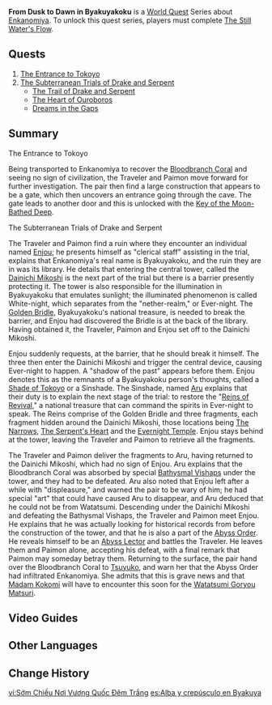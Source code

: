 {{Chapter Infobox
|type            = World
|region          = Inazuma
|worldQuestReq   = [[The Still Water's Flow]]
}}
'''From Dusk to Dawn in Byakuyakoku''' is a [[World Quest]] Series about [[Enkanomiya]]. To unlock this quest series, players must complete [[The Still Water's Flow]].

==Quests==
# [[The Entrance to Tokoyo]]
# [[The Subterranean Trials of Drake and Serpent]]
#* [[The Trail of Drake and Serpent]]
#* [[The Heart of Ouroboros]]
#* [[Dreams in the Gaps]]

==Summary==
;The Entrance to Tokoyo
Being transported to Enkanomiya to recover the [[Bloodbranch Coral]] and seeing no sign of civilization, the Traveler and Paimon move forward for further investigation. The pair then find a large construction that appears to be a gate, which then uncovers an entrance going through the cave. The gate leads to another door and this is unlocked with the [[Key of the Moon-Bathed Deep]].

;The Subterranean Trials of Drake and Serpent
The Traveler and Paimon find a ruin where they encounter an individual named [[Enjou]]; he presents himself as "clerical staff" assisting in the trial, explains that Enkanomiya's real name is Byakuyakoku, and the ruin they are in was its library. He details that entering the central tower, called the [[Dainichi Mikoshi]] is the next part of the trial but there is a barrier presently protecting it. The tower is also responsible for the illumination in Byakuyakoku that emulates sunlight; the illuminated phenomenon is called White-night, which separates from the "nether-realm," or Ever-night. The [[Golden Bridle]], Byakuyakoku's national treasure, is needed to break the barrier, and Enjou had discovered the Bridle is at the back of the library. Having obtained it, the Traveler, Paimon and Enjou set off to the Dainichi Mikoshi.

Enjou suddenly requests, at the barrier, that he should break it himself. The three then enter the Dainichi Mikoshi and trigger the central device, causing Ever-night to happen. A "shadow of the past" appears before them. Enjou denotes this as the remnants of a Byakuyakoku person's thoughts, called a [[Shade of Tokoyo]] or a Sinshade. The Sinshade, named [[Aru]] explains that their duty is to explain the next stage of the trial: to restore the "[[Reins of Revival]]," a national treasure that can command the spirits in Ever-night to speak. The Reins comprise of the Golden Bridle and three fragments, each fragment hidden around the Dainichi Mikoshi, those locations being [[The Narrows]], [[The Serpent's Heart]] and the [[Evernight Temple]]. Enjou stays behind at the tower, leaving the Traveler and Paimon to retrieve all the fragments.

The Traveler and Paimon deliver the fragments to Aru, having returned to the Dainichi Mikoshi, which had no sign of Enjou. Aru explains that the Bloodbranch Coral was absorbed by special [[Bathysmal Vishaps]] under the tower, and they had to be defeated. Aru also noted that Enjou left after a while with "displeasure," and warned the pair to be wary of him; he had special "art" that could have caused Aru to disappear, and Aru deduced that he could not be from Watatsumi. Descending under the Dainichi Mikoshi and defeating the Bathysmal Vishaps, the Traveler and Paimon meet Enjou. He explains that he was actually looking for historical records from before the construction of the tower, and that he is also a part of the [[Abyss Order]]. He reveals himself to be an [[Abyss Lector: Fathomless Flames|Abyss Lector]] and battles the Traveler. He leaves them and Paimon alone, accepting his defeat, with a final remark that Paimon may someday betray them. Returning to the surface, the pair hand over the Bloodbranch Coral to [[Tsuyuko]], and warn her that the Abyss Order had infiltrated Enkanomiya. She admits that this is grave news and that [[Sangonomiya Kokomi|Madam Kokomi]] will have to encounter this soon for the [[Watatsumi Goryou Matsuri]].

==Video Guides==
{{EVT
|video1   = https://youtu.be/umu6WIDh024
|caption1 = From Dusk to Dawn in Byakuyakoku Guide
}}

==Other Languages==
{{Other Languages
|en      = From Dusk to Dawn in Byakuyakoku
|zhs     = 白夜国晨昏记
|zhs_rm  = Báiyèguó chénhūnjì
|zht     = 白夜國晨昏記
|zht_rm  = Báiyèguó chénhūnjì
|zh_tl   = Twilight in Byakuyakoku
|ja      = 白夜国晨昏記
|ja_rm   = Byakuyakoku shinkoku-ji
|ja_tl   = Twilight in Byakuyakoku
|ko      = 백야국 주야기
|ko_rm   = Baeg-yaguk Juyagi
|ko_tl   = Day and Night in Byakuyakoku
|es      = Alba y crepúsculo en Byakuya
|es_tl   = Dawn and Dusk in Byakuya
|fr      = Jusqu'à l'aube à Byakuyakoku
|fr_tl   = Until Dawn in Byakuyakoku
|ru      = От заката до рассвета в Бякуякоку
|ru_tl   = 
|th      = บันทึกสนธยาแห่ง Byakuyakoku
|th_rm   = 
|th_tl   = Twilight Record of Byakuyakoku
|vi      = Sớm Chiều Nơi Vương Quốc Đêm Trắng
|vi_tl   = 
|de      = Vom Abendrot zum Morgengrauen in Byakuyakoku
|de_tl   = From the Red Sunset to Dawn in Byakuyakoku
|id      = Dari Senja hingga Fajar di Byakuyakoku
|id_tl   = From Dusk to Dawn in Byakuyakoku
|pt      = Alvorecer e Entardecer no Reino de Byakuya
|pt_tl   = 
}}

==Change History==
{{Change History|2.4}}

[[vi:Sớm Chiều Nơi Vương Quốc Đêm Trắng]]
[[es:Alba y crepúsculo en Byakuya]]